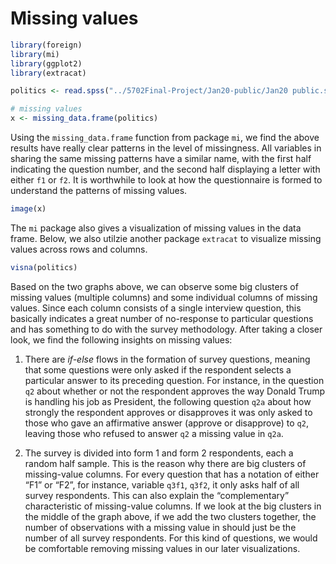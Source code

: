 # Missing values

```r
library(foreign)
library(mi)
library(ggplot2)
library(extracat)
```

```r
politics <- read.spss("../5702Final-Project/Jan20-public/Jan20 public.sav", to.data.frame = TRUE)

# missing values
x <- missing_data.frame(politics)
```
Using the `missing_data.frame` function from package `mi`, we find the above results have really clear patterns in the level of missingness. All variables in sharing the same missing patterns have a similar name, with the first half indicating the question number, and the second half displaying a letter with either `f1` or `f2`. It is worthwhile to look at how the questionnaire is formed to understand the patterns of missing values.


```r
image(x)
```

The `mi` package also gives a visualization of missing values in the data frame. Below, we also utilzie another package `extracat` to visualize missing values across rows and columns.

```r
visna(politics)
```


Based on the two graphs above, we can observe some big clusters of missing values (multiple columns) and some individual columns of missing values. Since each column consists of a single interview question, this basically indicates a great number of no-response to particular questions and has something to do with the survey methodology. After taking a closer look, we find the following insights on missing values:

1. There are *if-else* flows in the formation of survey questions, meaning that some questions were only asked if the respondent selects a particular answer to its preceding question. For instance, in the question `q2` about whether or not the respondent approves the way Donald Trump is handling his job as President, the following question `q2a` about how strongly the respondent approves or disapproves it was only asked to those who gave an affirmative answer (approve or disapprove) to `q2`, leaving those who refused to answer `q2` a missing value in `q2a`.

2. The survey is divided into form 1 and form 2 respondents, each a random half sample. This is the reason why there are big clusters of missing-value columns. For every question that has a notation of either "F1" or "F2", for instance, variable `q3f1`, `q3f2`, it only asks half of all survey respondents. This can also explain the "complementary" characteristic of missing-value columns. If we look at the big clusters in the middle of the graph above, if we add the two clusters together, the number of observations with a missing value in should just be the number of all survey respondents. For this kind of questions, we would be comfortable removing missing values in our later visualizations.

